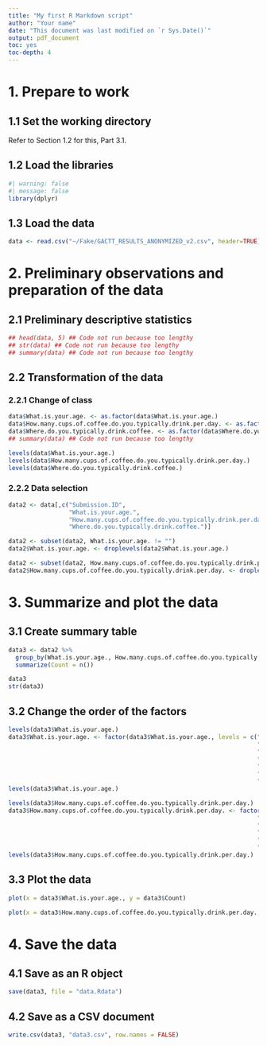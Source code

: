 ```yaml
---
title: "My first R Markdown script"
author: "Your name"
date: "This document was last modified on `r Sys.Date()`"
output: pdf_document
toc: yes
toc-depth: 4
---
```


# 1. Prepare to work

## 1.1 Set the working directory

Refer to Section 1.2 for this, Part 3.1.

## 1.2 Load the libraries

```r
#| warning: false
#| message: false
library(dplyr)
```

## 1.3 Load the data

```r
data <- read.csv("~/Fake/GACTT_RESULTS_ANONYMIZED_v2.csv", header=TRUE)
```

# 2. Preliminary observations and preparation of the data

## 2.1 Preliminary descriptive statistics

```r
## head(data, 5) ## Code not run because too lengthy
## str(data) ## Code not run because too lengthy
## summary(data) ## Code not run because too lengthy
```

## 2.2 Transformation of the data

### 2.2.1 Change of class

```r
data$What.is.your.age. <- as.factor(data$What.is.your.age.)
data$How.many.cups.of.coffee.do.you.typically.drink.per.day. <- as.factor(data$How.many.cups.of.coffee.do.you.typically.drink.per.day.)
data$Where.do.you.typically.drink.coffee. <- as.factor(data$Where.do.you.typically.drink.coffee.)
## summary(data) ## Code not run because too lengthy
```

```r
levels(data$What.is.your.age.)
levels(data$How.many.cups.of.coffee.do.you.typically.drink.per.day.)
levels(data$Where.do.you.typically.drink.coffee.)
```

### 2.2.2 Data selection

```r
data2 <- data[,c("Submission.ID",
                 "What.is.your.age.",
                 "How.many.cups.of.coffee.do.you.typically.drink.per.day.",
                 "Where.do.you.typically.drink.coffee.")] 
```

```r
data2 <- subset(data2, What.is.your.age. != "")
data2$What.is.your.age. <- droplevels(data2$What.is.your.age.)

data2 <- subset(data2, How.many.cups.of.coffee.do.you.typically.drink.per.day. != "")
data2$How.many.cups.of.coffee.do.you.typically.drink.per.day. <- droplevels(data2$How.many.cups.of.coffee.do.you.typically.drink.per.day.)
```

# 3. Summarize and plot the data

## 3.1 Create summary table

```r
data3 <- data2 %>% 
  group_by(What.is.your.age., How.many.cups.of.coffee.do.you.typically.drink.per.day.) %>% 
  summarize(Count = n())

data3
str(data3)
```

## 3.2 Change the order of the factors

```r
levels(data3$What.is.your.age.)
data3$What.is.your.age. <- factor(data3$What.is.your.age., levels = c("<18 years old",
                                                                      "18-24 years old",
                                                                      "25-34 years old",
                                                                      "35-44 years old",
                                                                      "45-54 years old",
                                                                      "55-64 years old",
                                                                      ">65 years old"))
levels(data3$What.is.your.age.)

levels(data3$How.many.cups.of.coffee.do.you.typically.drink.per.day.)
data3$How.many.cups.of.coffee.do.you.typically.drink.per.day. <- factor(data3$How.many.cups.of.coffee.do.you.typically.drink.per.day., levels = c("Less than 1",
                                                                      "1",
                                                                      "2",
                                                                      "3",
                                                                      "4",
                                                                      "More than 4"))
levels(data3$How.many.cups.of.coffee.do.you.typically.drink.per.day.)
```

## 3.3 Plot the data

```r
plot(x = data3$What.is.your.age., y = data3$Count)

```

```r
plot(x = data3$How.many.cups.of.coffee.do.you.typically.drink.per.day., y = data3$Count)
```

# 4. Save the data

## 4.1 Save as an R object

```r
save(data3, file = "data.Rdata")
```

## 4.2 Save as a CSV document

```r
write.csv(data3, "data3.csv", row.names = FALSE)
```

